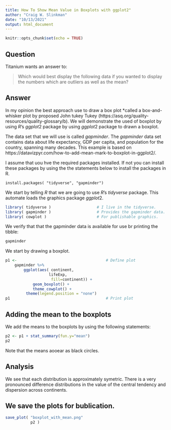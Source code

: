 ```yaml
---
title: How To Show Mean Value in Boxplots with ggplot2"
author: "Craig W. Slinkman"
date: "10/13/2021"
output: html_document
---
```


```r
knitr::opts_chunk$set(echo = TRUE)
```

## Question

Titanium wants an answer to:

> Which would best display the following data if you wanted to display the numbers which are outliers as well as the mean?	
  
## Answer

In my opinion the best approach use to draw a box plot *called a box-and-whisker plot by proposed John tukey Tukey (https://asq.org/quality-resources/quality-glossary/b). We will demonstrate the used of boxplot by using $R$'s $ggplot2$ package by using $ggplot2$ package to drawn a boxplot.

The data set that we will use is called $gapminder$. The $gapminder$ data set contains data about life expectancy, GDP per capita, and population for the country, spanning many decades.  This example is based on
https://datavizpyr.com/how-to-add-mean-mark-to-boxplot-in-ggplot2/.

I assume that uou hve the required packages installed.  If not you can install these packages by using the
the statements below to install the packages in R.

```
install.packages( "tidyverse", "gapminder")
```



 
We start by telling $R$ that we are going to use $R$'s $tidyverse$ package.  This automate loads the graphics package $ggplot2$.

```r
library( tidyverse )                    # I live in the tidyverse.
library( gapminder )                    # Provides the gapminder data. 
library( cowplot )                      # For publishable graphics.
```

We verify that that the gapminder data is available for use br printing the tibble:

```r
gapminder
```

We start by drawing a boxplot.

```r
p1 <-                                       # Define plot
    gapminder %>%                     
        ggplot(aes( continent,
                   lifeExp, 
                    fill=continent)) +
            geom_boxplot() +
            theme_cowplot() +
         theme(legend.position = "none")
p1                                          # Print plot
```

## Adding the mean to the boxplots

We add the means to the boxplots by using the following statements:

```r
p2 <- p1 + stat_summary(fun.y="mean")
p2
```
Note that the means aooear as black circles.  

## Analysis

We see that each distribution is approximately symetric.  There is a very pronounced difference distributions in the value of the central tendency and dispersion across continents.

## We save the plots for bublication.

```r
save_plot( "boxplot_with_mean.png"
           p2 )
```

